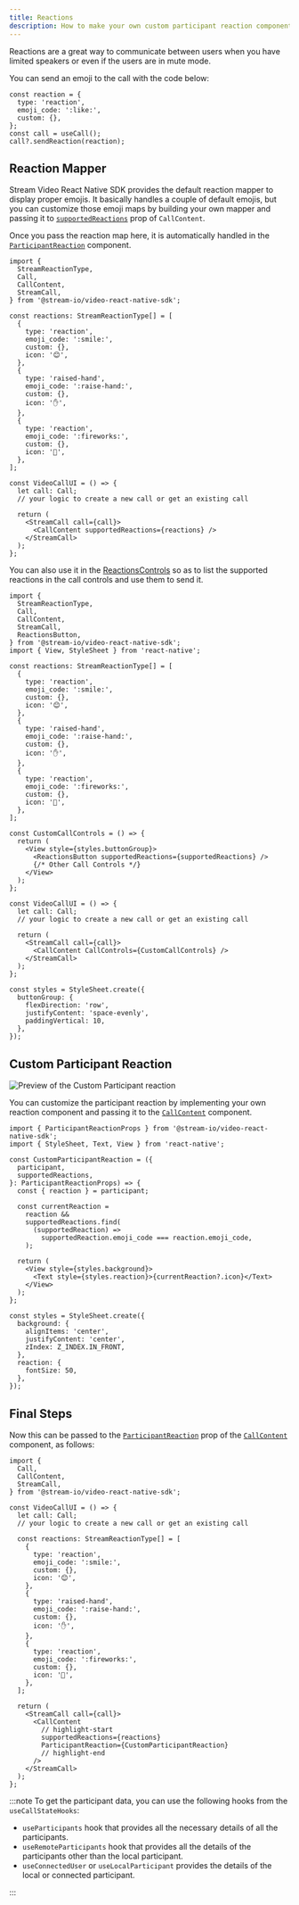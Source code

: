 ```yaml
---
title: Reactions
description: How to make your own custom participant reaction component
---
```


Reactions are a great way to communicate between users when you have limited speakers or even if the users are in mute mode.

You can send an emoji to the call with the code below:

```tsx
const reaction = {
  type: 'reaction',
  emoji_code: ':like:',
  custom: {},
};
const call = useCall();
call?.sendReaction(reaction);
```

## Reaction Mapper

Stream Video React Native SDK provides the default reaction mapper to display proper emojis. It basically handles a couple of default emojis, but you can customize those emoji maps by building your own mapper and passing it to [`supportedReactions`](../../ui-components/call/call-content/#supportedreactions) prop of `CallContent`.

Once you pass the reaction map here, it is automatically handled in the [`ParticipantReaction`](https://github.com/GetStream/stream-video-js/blob/main/packages/react-native-sdk/src/components/Participant/ParticipantView/ParticipantReaction.tsx) component.

```tsx
import {
  StreamReactionType,
  Call,
  CallContent,
  StreamCall,
} from '@stream-io/video-react-native-sdk';

const reactions: StreamReactionType[] = [
  {
    type: 'reaction',
    emoji_code: ':smile:',
    custom: {},
    icon: '😊',
  },
  {
    type: 'raised-hand',
    emoji_code: ':raise-hand:',
    custom: {},
    icon: '✋',
  },
  {
    type: 'reaction',
    emoji_code: ':fireworks:',
    custom: {},
    icon: '🎉',
  },
];

const VideoCallUI = () => {
  let call: Call;
  // your logic to create a new call or get an existing call

  return (
    <StreamCall call={call}>
      <CallContent supportedReactions={reactions} />
    </StreamCall>
  );
};
```

You can also use it in the [ReactionsControls](https://github.com/GetStream/stream-video-js/blob/main/packages/react-native-sdk/src/components/Call/CallControls/ReactionsButton.tsx) so as to list the supported reactions in the call controls and use them to send it.

```tsx
import {
  StreamReactionType,
  Call,
  CallContent,
  StreamCall,
  ReactionsButton,
} from '@stream-io/video-react-native-sdk';
import { View, StyleSheet } from 'react-native';

const reactions: StreamReactionType[] = [
  {
    type: 'reaction',
    emoji_code: ':smile:',
    custom: {},
    icon: '😊',
  },
  {
    type: 'raised-hand',
    emoji_code: ':raise-hand:',
    custom: {},
    icon: '✋',
  },
  {
    type: 'reaction',
    emoji_code: ':fireworks:',
    custom: {},
    icon: '🎉',
  },
];

const CustomCallControls = () => {
  return (
    <View style={styles.buttonGroup}>
      <ReactionsButton supportedReactions={supportedReactions} />
      {/* Other Call Controls */}
    </View>
  );
};

const VideoCallUI = () => {
  let call: Call;
  // your logic to create a new call or get an existing call

  return (
    <StreamCall call={call}>
      <CallContent CallControls={CustomCallControls} />
    </StreamCall>
  );
};

const styles = StyleSheet.create({
  buttonGroup: {
    flexDirection: 'row',
    justifyContent: 'space-evenly',
    paddingVertical: 10,
  },
});
```

## Custom Participant Reaction

![Preview of the Custom Participant reaction](../assets/05-ui-cookbook/09-reactions/reaction-custom.png)

You can customize the participant reaction by implementing your own reaction component and passing it to the [`CallContent`](../../ui-components/call/call-content) component.

```tsx
import { ParticipantReactionProps } from '@stream-io/video-react-native-sdk';
import { StyleSheet, Text, View } from 'react-native';

const CustomParticipantReaction = ({
  participant,
  supportedReactions,
}: ParticipantReactionProps) => {
  const { reaction } = participant;

  const currentReaction =
    reaction &&
    supportedReactions.find(
      (supportedReaction) =>
        supportedReaction.emoji_code === reaction.emoji_code,
    );

  return (
    <View style={styles.background}>
      <Text style={styles.reaction}>{currentReaction?.icon}</Text>
    </View>
  );
};

const styles = StyleSheet.create({
  background: {
    alignItems: 'center',
    justifyContent: 'center',
    zIndex: Z_INDEX.IN_FRONT,
  },
  reaction: {
    fontSize: 50,
  },
});
```

## Final Steps

Now this can be passed to the [`ParticipantReaction`](../../ui-components/call/call-content/#participantreaction) prop of the [`CallContent`](../../ui-components/call/call-content) component, as follows:

```tsx
import {
  Call,
  CallContent,
  StreamCall,
} from '@stream-io/video-react-native-sdk';

const VideoCallUI = () => {
  let call: Call;
  // your logic to create a new call or get an existing call

  const reactions: StreamReactionType[] = [
    {
      type: 'reaction',
      emoji_code: ':smile:',
      custom: {},
      icon: '😊',
    },
    {
      type: 'raised-hand',
      emoji_code: ':raise-hand:',
      custom: {},
      icon: '✋',
    },
    {
      type: 'reaction',
      emoji_code: ':fireworks:',
      custom: {},
      icon: '🎉',
    },
  ];

  return (
    <StreamCall call={call}>
      <CallContent
        // highlight-start
        supportedReactions={reactions}
        ParticipantReaction={CustomParticipantReaction}
        // highlight-end
      />
    </StreamCall>
  );
};
```

:::note
To get the participant data, you can use the following hooks from the `useCallStateHooks`:

- `useParticipants` hook that provides all the necessary details of all the participants.
- `useRemoteParticipants` hook that provides all the details of the participants other than the local participant.
- `useConnectedUser` or `useLocalParticipant` provides the details of the local or connected participant.

:::
